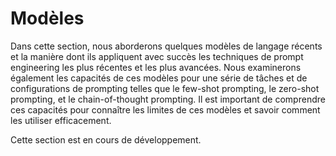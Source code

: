# Modèles


Dans cette section, nous aborderons quelques modèles de langage récents et la manière dont ils appliquent avec succès les techniques de prompt engineering les plus récentes et les plus avancées. Nous examinerons également les capacités de ces modèles pour une série de tâches et de configurations de prompting telles que le few-shot prompting, le zero-shot prompting, et le chain-of-thought prompting. Il est important de comprendre ces capacités pour connaître les limites de ces modèles et savoir comment les utiliser efficacement.


<Callout emoji="⚠️">
  Cette section est en cours de développement.
</Callout>
